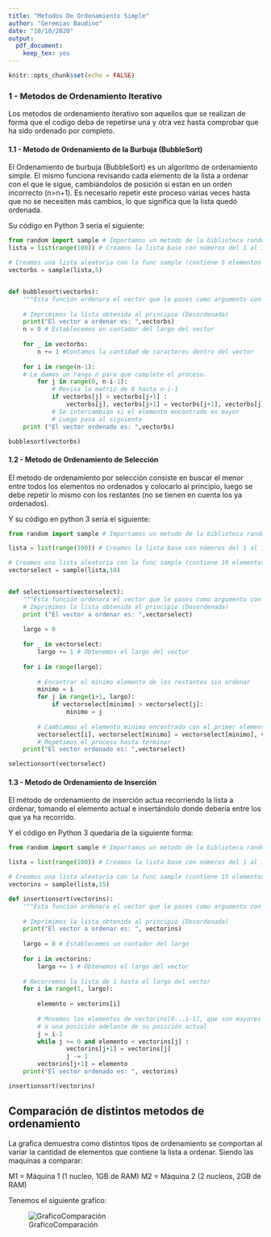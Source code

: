 ```yaml
---
title: "Metodos De Ordenamiento Simple"
author: "Geremias Baudino"
date: "10/10/2020"
output: 
  pdf_document: 
    keep_tex: yes
---
```


```r
knitr::opts_chunk$set(echo = FALSE)
```



### 1 - Metodos de Ordenamiento Iterativo
Los metodos de ordenamiento iterativo son aquellos que se realizan de forma que el codigo deba de repetirse una y otra vez hasta comprobar que ha sido ordenado por completo.

#### 1.1 - Metodo de Ordenamiento de la Burbuja (BubbleSort)
El Ordenamiento de burbuja (BubbleSort) es un algoritmo de ordenamiento simple. El mismo funciona revisando cada elemento de la lista a ordenar con el que le sigue, cambiándolos de posición si están en un orden incorrecto (n>n+1). Es necesario repetir este proceso varias veces hasta que no se necesiten más cambios, lo que significa que la lista quedó ordenada.

Su código en Python 3 sería el siguiente:

```python
from random import sample # Importamos un metodo de la biblioteca random para generar listas aleatorias
lista = list(range(100)) # Creamos la lista base con números del 1 al 100

# Creamos una lista aleatoria con la func sample (contiene 5 elementos aleatorios de la lista base)
vectorbs = sample(lista,5) 


def bubblesort(vectorbs):
    """Esta función ordenara el vector que le pases como argumento con el metodo de Bubble Sort"""
    
    # Imprimimos la lista obtenida al principio (Desordenada)
    print("El vector a ordenar es: ",vectorbs)
    n = 0 # Establecemos un contador del largo del vector
    
    for _ in vectorbs:
        n += 1 #Contamos la cantidad de caracteres dentro del vector
    
    for i in range(n-1): 
    # Le damos un rango n para que complete el proceso. 
        for j in range(0, n-i-1): 
            # Revisa la matriz de 0 hasta n-i-1
            if vectorbs[j] > vectorbs[j+1] :
                vectorbs[j], vectorbs[j+1] = vectorbs[j+1], vectorbs[j]
            # Se intercambian si el elemento encontrado es mayor 
            # Luego pasa al siguiente
    print ("El vector ordenado es: ",vectorbs)

bubblesort(vectorbs)
```


#### 1.2 - Metodo de Ordenamiento de Selección
El metodo de ordenamiento por selección consiste en buscar el menor entre todos los elementos no ordenados y colocarlo al principio, luego se debe repetir lo mismo con los restantes (no se tienen en cuenta los ya ordenados).

Y su código en python 3 sería el siguiente:

```python

from random import sample # Importamos un metodo de la biblioteca random para generar listas aleatorias

lista = list(range(100)) # Creamos la lista base con números del 1 al 100

# Creamos una lista aleatoria con la func sample (contiene 10 elementos aleatorios de la lista base)
vectorselect = sample(lista,10) 


def selectionsort(vectorselect):
    """Esta función ordenara el vector que le pases como argumento con el metodo Selection Sort"""
    # Imprimimos la lista obtenida al principio (Desordenada)
    print ("El vector a ordenar es: ",vectorselect)
    
    largo = 0
    
    for _ in vectorselect:
        largo += 1 # Obtenemos el largo del vector
        
    for i in range(largo): 
      
        # Encontrar el minimo elemento de los restantes sin ordenar
        minimo = i 
        for j in range(i+1, largo): 
            if vectorselect[minimo] > vectorselect[j]: 
                minimo = j 
                
        # Cambiamos el elemento minimo encontrado con el primer elemento de la matriz
        vectorselect[i], vectorselect[minimo] = vectorselect[minimo], vectorselect[i]
        # Repetimos el proceso hasta terminar
    print("El vector ordenado es: ",vectorselect)

selectionsort(vectorselect)
```

#### 1.3 - Metodo de Ordenamiento de Inserción
El método de ordenamiento de inserción actua recorriendo la lista a ordenar, tomando el elemento actual e insertándolo donde debería entre los que ya ha recorrido.


Y el código en Python 3 quedaría de la siguiente forma:

```python
from random import sample # Importamos un metodo de la biblioteca random para generar listas aleatorias

lista = list(range(100)) # Creamos la lista base con números del 1 al 100

# Creamos una lista aleatoria con la func sample (contiene 15 elementos aleatorios de la lista base)
vectorins = sample(lista,15)

def insertionsort(vectorins): 
    """Esta función ordenara el vector que le pases como argumento con el metodo Insertion Sort"""
    
    # Imprimimos la lista obtenida al principio (Desordenada)
    print("El vector a ordenar es: ", vectorins)
    
    largo = 0 # Establecemos un contador del largo
     
    for i in vectorins:
        largo += 1 # Obtenemos el largo del vector
    
    # Recorremos la lista de 1 hasta el largo del vector
    for i in range(1, largo): 
    
        elemento = vectorins[i] 
  
        # Movemos los elementos de vectorins[0...i-1], que son mayores que el elemento
        # a una posición adelante de su posición actual
        j = i-1
        while j >= 0 and elemento < vectorins[j] : 
                vectorins[j+1] = vectorins[j] 
                j -= 1
        vectorins[j+1] = elemento 
    print("El vector ordenado es: ", vectorins)

insertionsort(vectorins)

```



## Comparación de distintos metodos de ordenamiento
La grafica demuestra como distintos tipos de ordenamiento se comportan al variar la cantidad de elementos que contiene la lista a ordenar. Siendo las maquinas a comparar: 

M1 = Máquina 1 (1 nucleo, 1GB de RAM)
M2 = Máquina 2 (2 nucleos, 2GB de RAM)

Tenemos el siguiente grafico:

![GraficoComparación](./images/allAlgorithms_M1_M2.png)